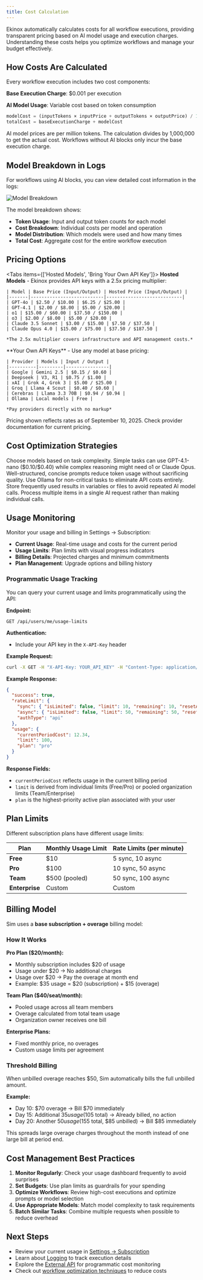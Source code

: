 ```yaml
---
title: Cost Calculation
---
```



Ekinox automatically calculates costs for all workflow executions, providing transparent pricing based on AI model usage and execution charges. Understanding these costs helps you optimize workflows and manage your budget effectively.

## How Costs Are Calculated

Every workflow execution includes two cost components:

**Base Execution Charge**: $0.001 per execution

**AI Model Usage**: Variable cost based on token consumption
```javascript
modelCost = (inputTokens × inputPrice + outputTokens × outputPrice) / 1,000,000
totalCost = baseExecutionCharge + modelCost
```

<Callout type="info">
  AI model prices are per million tokens. The calculation divides by 1,000,000 to get the actual cost. Workflows without AI blocks only incur the base execution charge.
</Callout>

## Model Breakdown in Logs

For workflows using AI blocks, you can view detailed cost information in the logs:

<div className="flex justify-center">
  <Image
    src="/static/logs/logs-cost.png"
    alt="Model Breakdown"
    width={600}
    height={400}
    className="my-6"
  />
</div>

The model breakdown shows:
- **Token Usage**: Input and output token counts for each model
- **Cost Breakdown**: Individual costs per model and operation
- **Model Distribution**: Which models were used and how many times
- **Total Cost**: Aggregate cost for the entire workflow execution

## Pricing Options

<Tabs items={['Hosted Models', 'Bring Your Own API Key']}>
  <Tab>
    **Hosted Models** - Ekinox provides API keys with a 2.5x pricing multiplier:
    
    | Model | Base Price (Input/Output) | Hosted Price (Input/Output) |
    |-------|---------------------------|----------------------------|
    | GPT-4o | $2.50 / $10.00 | $6.25 / $25.00 |
    | GPT-4.1 | $2.00 / $8.00 | $5.00 / $20.00 |
    | o1 | $15.00 / $60.00 | $37.50 / $150.00 |
    | o3 | $2.00 / $8.00 | $5.00 / $20.00 |
    | Claude 3.5 Sonnet | $3.00 / $15.00 | $7.50 / $37.50 |
    | Claude Opus 4.0 | $15.00 / $75.00 | $37.50 / $187.50 |
    
    *The 2.5x multiplier covers infrastructure and API management costs.*
  </Tab>
  
  <Tab>
    **Your Own API Keys** - Use any model at base pricing:
    
    | Provider | Models | Input / Output |
    |----------|---------|----------------|
    | Google | Gemini 2.5 | $0.15 / $0.60 |
    | Deepseek | V3, R1 | $0.75 / $1.00 |
    | xAI | Grok 4, Grok 3 | $5.00 / $25.00 |
    | Groq | Llama 4 Scout | $0.40 / $0.60 |
    | Cerebras | Llama 3.3 70B | $0.94 / $0.94 |
    | Ollama | Local models | Free |
    
    *Pay providers directly with no markup*
  </Tab>
</Tabs>

<Callout type="warning">
  Pricing shown reflects rates as of September 10, 2025. Check provider documentation for current pricing.
</Callout>

## Cost Optimization Strategies

<Accordions>
  <Accordion title="Model Selection">
    Choose models based on task complexity. Simple tasks can use GPT-4.1-nano ($0.10/$0.40) while complex reasoning might need o1 or Claude Opus.
  </Accordion>
  
  <Accordion title="Prompt Engineering">
    Well-structured, concise prompts reduce token usage without sacrificing quality.
  </Accordion>
  
  <Accordion title="Local Models">
    Use Ollama for non-critical tasks to eliminate API costs entirely.
  </Accordion>
  
  <Accordion title="Caching and Reuse">
    Store frequently used results in variables or files to avoid repeated AI model calls.
  </Accordion>
  
  <Accordion title="Batch Processing">
    Process multiple items in a single AI request rather than making individual calls.
  </Accordion>
</Accordions>

## Usage Monitoring

Monitor your usage and billing in Settings → Subscription:

- **Current Usage**: Real-time usage and costs for the current period
- **Usage Limits**: Plan limits with visual progress indicators
- **Billing Details**: Projected charges and minimum commitments
- **Plan Management**: Upgrade options and billing history

### Programmatic Usage Tracking

You can query your current usage and limits programmatically using the API:

**Endpoint:**
```text
GET /api/users/me/usage-limits
```

**Authentication:**
- Include your API key in the `X-API-Key` header

**Example Request:**
```bash
curl -X GET -H "X-API-Key: YOUR_API_KEY" -H "Content-Type: application/json" https://www.ekinox.app/api/users/me/usage-limits
```

**Example Response:**
```json
{
  "success": true,
  "rateLimit": {
    "sync": { "isLimited": false, "limit": 10, "remaining": 10, "resetAt": "2025-09-08T22:51:55.999Z" },
    "async": { "isLimited": false, "limit": 50, "remaining": 50, "resetAt": "2025-09-08T22:51:56.155Z" },
    "authType": "api"
  },
  "usage": {
    "currentPeriodCost": 12.34,
    "limit": 100,
    "plan": "pro"
  }
}
```

**Response Fields:**
- `currentPeriodCost` reflects usage in the current billing period
- `limit` is derived from individual limits (Free/Pro) or pooled organization limits (Team/Enterprise)
- `plan` is the highest-priority active plan associated with your user

## Plan Limits

Different subscription plans have different usage limits:

| Plan | Monthly Usage Limit | Rate Limits (per minute) |
|------|-------------------|-------------------------|
| **Free** | $10 | 5 sync, 10 async |
| **Pro** | $100 | 10 sync, 50 async |
| **Team** | $500 (pooled) | 50 sync, 100 async |
| **Enterprise** | Custom | Custom |

## Billing Model

Sim uses a **base subscription + overage** billing model:

### How It Works

**Pro Plan ($20/month):**
- Monthly subscription includes $20 of usage
- Usage under $20 → No additional charges
- Usage over $20 → Pay the overage at month end
- Example: $35 usage = $20 (subscription) + $15 (overage)

**Team Plan ($40/seat/month):**
- Pooled usage across all team members
- Overage calculated from total team usage
- Organization owner receives one bill

**Enterprise Plans:**
- Fixed monthly price, no overages
- Custom usage limits per agreement

### Threshold Billing

When unbilled overage reaches $50, Sim automatically bills the full unbilled amount.

**Example:**
- Day 10: $70 overage → Bill $70 immediately
- Day 15: Additional $35 usage ($105 total) → Already billed, no action
- Day 20: Another $50 usage ($155 total, $85 unbilled) → Bill $85 immediately

This spreads large overage charges throughout the month instead of one large bill at period end.

## Cost Management Best Practices

1. **Monitor Regularly**: Check your usage dashboard frequently to avoid surprises
2. **Set Budgets**: Use plan limits as guardrails for your spending
3. **Optimize Workflows**: Review high-cost executions and optimize prompts or model selection
4. **Use Appropriate Models**: Match model complexity to task requirements
5. **Batch Similar Tasks**: Combine multiple requests when possible to reduce overhead

## Next Steps

- Review your current usage in [Settings → Subscription](https://www.ekinox.app/settings/subscription)
- Learn about [Logging](/execution/logging) to track execution details
- Explore the [External API](/execution/api) for programmatic cost monitoring
- Check out [workflow optimization techniques](/blocks) to reduce costs